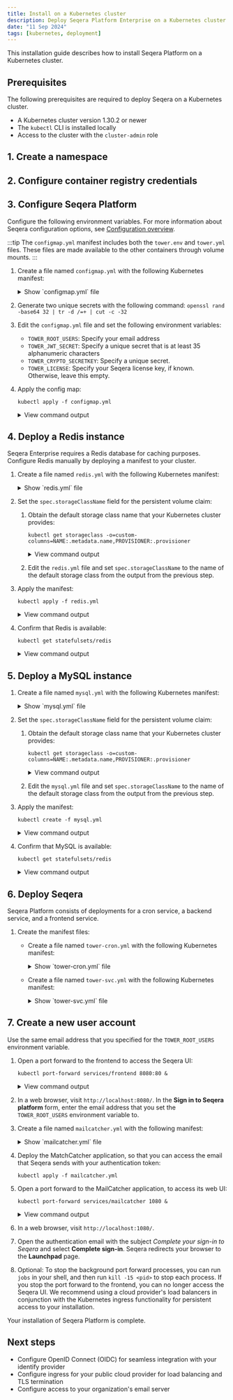 ```yaml
---
title: Install on a Kubernetes cluster
description: Deploy Seqera Platform Enterprise on a Kubernetes cluster
date: "11 Sep 2024"
tags: [kubernetes, deployment]
---
```



This installation guide describes how to install Seqera Platform on a Kubernetes cluster.

## Prerequisites

The following prerequisites are required to deploy Seqera on a Kubernetes cluster.

- A Kubernetes cluster version 1.30.2 or newer
- The `kubectl` CLI is installed locally
- Access to the cluster with the `cluster-admin` role

## 1. Create a namespace

<CreateNamespace />

## 2. Configure container registry credentials

<ConfigureRegistry />

## 3. Configure Seqera Platform

Configure the following environment variables. For more information about Seqera configuration options, see [Configuration overview](./configuration/overview.mdx).

:::tip
The `configmap.yml` manifest includes both the `tower.env` and `tower.yml` files. These files are made available to the other containers through volume mounts.
:::

1. Create a file named `configmap.yml` with the following Kubernetes manifest:

    <details>
    <summary>Show `configmap.yml` file</summary>
    ```js file=./_templates/k8s/k8s_min/configmap.yml {10,13,25-26} showLineNumbers
    ```
    </details>

1. Generate two unique secrets with the following command: `openssl rand -base64 32 | tr -d /=+ | cut -c -32`

1. Edit the `configmap.yml` file and set the following environment variables:

    - `TOWER_ROOT_USERS`: Specify your email address
    - `TOWER_JWT_SECRET`: Specify a unique secret that is at least 35 alphanumeric characters
    - `TOWER_CRYPTO_SECRETKEY`: Specify a unique secret.
    - `TOWER_LICENSE`: Specify your Seqera license key, if known. Otherwise, leave this empty.

1. Apply the config map:

    ```
    kubectl apply -f configmap.yml
    ```

    <details>
    <summary>View command output</summary>
    ```
    configmap/tower-backend-cfg created
    configmap/tower-yml created
    ```
    </details>

## 4. Deploy a Redis instance

Seqera Enterprise requires a Redis database for caching purposes. Configure Redis manually by deploying a manifest to your cluster.

1. Create a file named `redis.yml` with the following Kubernetes manifest:

    <details>
    <summary>Show `redis.yml` file</summary>
    ```js file=./_templates/k8s/k8s_min/redis.yml {14} showLineNumbers
    ```
    </details>

1. Set the `spec.storageClassName` field for the persistent volume claim:

   1. Obtain the default storage class name that your Kubernetes cluster provides:

       ```
       kubectl get storageclass -o=custom-columns=NAME:.metadata.name,PROVISIONER:.provisioner
       ```

        <details>
        <summary>View command output</summary>
        ```
        NAME       PROVISIONER
        hostpath   docker.io/hostpath
        ```
        </details>

    1. Edit the `redis.yml` file and set `spec.storageClassName` to the name of the default storage class from the output from the previous step.

1. Apply the manifest:

    ```
    kubectl apply -f redis.yml
    ```

    <details>
    <summary>View command output</summary>
    ```
    persistentvolumeclaim/redis-data created
    statefulset.apps/redis created
    service/redis created
    ```
    </details>

1. Confirm that Redis is available:

    ```
    kubectl get statefulsets/redis
    ```

    <details>
    <summary>View command output</summary>
    ```
    NAME    READY   AGE
    redis   1/1     3d5h
    ```
    </details>

## 5. Deploy a MySQL instance

1. Create a file named `mysql.yml` with the following Kubernetes manifest:

    <details>
    <summary>Show `mysql.yml` file</summary>
    ```js file=./_templates/k8s/k8s_min/mysql.yml {14} showLineNumbers
    ```
    </details>

1. Set the `spec.storageClassName` field for the persistent volume claim:

   1. Obtain the default storage class name that your Kubernetes cluster provides:

       ```
       kubectl get storageclass -o=custom-columns=NAME:.metadata.name,PROVISIONER:.provisioner
       ```

        <details>
        <summary>View command output</summary>
        ```
        NAME       PROVISIONER
        hostpath   docker.io/hostpath
        ```
        </details>

    1. Edit the `mysql.yml` file and set `spec.storageClassName` to the name of the default storage class from the output from the previous step.

1. Apply the manifest:

    ```
    kubectl create -f mysql.yml
    ```

    <details>
    <summary>View command output</summary>
    ```
    persistentvolumeclaim/mysql-pvc created
    statefulset.apps/mysql created
    service/mysql created
    ```
    </details>

1. Confirm that MySQL is available:

    ```
    kubectl get statefulsets/redis
    ```

    <details>
    <summary>View command output</summary>
    ```
    NAME    READY   AGE
    mysql   1/1     2d12h
    ```
    </details>

## 6. Deploy Seqera

Seqera Platform consists of deployments for a cron service, a backend service, and a frontend service.

1. Create the manifest files:
    - Create a file named `tower-cron.yml` with the following Kubernetes manifest:

      <details>
      <summary>Show `tower-cron.yml` file</summary>
      ```js file=./_templates/k8s/k8s_min/tower-cron.yml showLineNumbers
      ```
      </details>

    - Create a file named `tower-svc.yml` with the following Kubernetes manifest:

      <details>
      <summary>Show `tower-svc.yml` file</summary>
      ```js file=./_templates/k8s/k8s_min/tower-svc.yml showLineNumbers
      ```
      </details>

<DeployManifests step={2} />

## 7. Create a new user account

Use the same email address that you specified for the `TOWER_ROOT_USERS` environment variable.

1. Open a port forward to the frontend to access the Seqera UI:

    ```
    kubectl port-forward services/frontend 8080:80 &
    ```

    <details>
    <summary>View command output</summary>
    Forwarding from 127.0.0.1:8080 -> 8000
    Forwarding from [::1]:8080 -> 8000
    </details>

1. In a web browser, visit `http://localhost:8080/`. In the **Sign in to Seqera platform** form, enter the email address that you set the `TOWER_ROOT_USERS` environment variable to.

1. Create a file named `mailcatcher.yml` with the following manifest:

    <details>
    <summary>Show `mailcatcher.yml` file</summary>
    ```js file=./_templates/k8s/k8s_min/mailcatcher.yml showLineNumbers
    ```
    </details>

1. Deploy the MatchCatcher application, so that you can access the email that Seqera sends with your authentication token:

    ```
    kubectl apply -f mailcatcher.yml
    ```

1. Open a port forward to the MailCatcher application, to access its web UI:

    ```
    kubectl port-forward services/mailcatcher 1080 &
    ```

    <details>
    <summary>View command output</summary>
    ```
    Forwarding from 127.0.0.1:1080 -> 1080
    Forwarding from [::1]:1080 -> 1080
    ```
    </details>

1. In a web browser, visit `http://localhost:1080/`.

1. Open the authentication email with the subject _Complete your sign-in to Seqera_ and select **Complete sign-in**. Seqera redirects your browser to the **Launchpad** page.

1. Optional: To stop the background port forward processes, you can run `jobs` in your shell, and then run `kill -15 <pid>` to stop each process. If you stop the port forward to the frontend, you can no longer access the Seqera UI. We recommend using a cloud provider's load balancers in conjunction with the Kubernetes ingress functionality for persistent access to your installation.

Your installation of Seqera Platform is complete.

## Next steps

- Configure OpenID Connect (OIDC) for seamless integration with your identify provider
- Configure ingress for your public cloud provider for load balancing and TLS termination
- Configure access to your organization's email server


<!-- links -->
[kubectl-secret]: https://kubernetes.io/docs/tasks/configmap-secret/managing-secret-using-kubectl/
